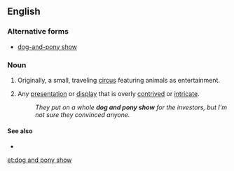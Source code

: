 ==English==

===Alternative forms===
* [[dog-and-pony show]]

===Noun===
{{en-noun|sg=[[dog]] [[and]] [[pony]] [[show]]}}

# Originally, a small, traveling [[circus]] featuring animals as entertainment.
# {{idiomatic}} Any [[presentation]] or [[display]] that is overly [[contrived]] or [[intricate]].
#: ''They put on a whole '''dog and pony show''' for the investors, but I'm not sure they convinced anyone.''

====See also====
* {{pedia}}

[[et:dog and pony show]]